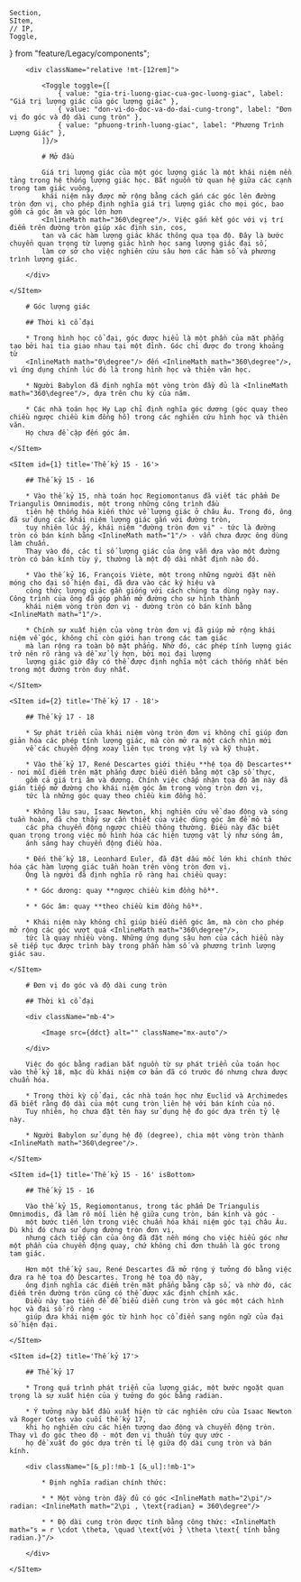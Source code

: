     Section,
    SItem,
    // IP,
    Toggle,
} from "feature/Legacy/components";



<Section id={0} title='Mở đầu' isFirst>
    <SItem id={0} isTop>

        <div className="relative !mt-[12rem]">

            <Toggle toggle={[
                { value: "gia-tri-luong-giac-cua-goc-luong-giac", label: "Giá trị lượng giác của góc lượng giác" },
                { value: "don-vi-do-doc-va-do-dai-cung-trong", label: "Đơn vị đo góc và độ dài cung tròn" },
                { value: "phuong-trinh-luong-giac", label: "Phương Trình Lượng Giác" },
            ]}/>

            # Mở đầu

            Giá trị lượng giác của một góc lượng giác là một khái niệm nền tảng trong hệ thống lượng giác học. Bắt nguồn từ quan hệ giữa các cạnh trong tam giác vuông,
            khái niệm này được mở rộng bằng cách gắn các góc lên đường tròn đơn vị, cho phép định nghĩa giá trị lượng giác cho mọi góc, bao gồm cả góc âm và góc lớn hơn
            <InlineMath math="360\degree"/>. Việc gắn kết góc với vị trí điểm trên đường tròn giúp xác định sin, cos,
            tan và các hàm lượng giác khác thông qua tọa độ. Đây là bước chuyển quan trọng từ lượng giác hình học sang lượng giác đại số,
            làm cơ sở cho việc nghiên cứu sâu hơn các hàm số và phương trình lượng giác.

        </div>

    </SItem>

</Section>

<Section id={1} title='Góc lượng giác'>
    <SItem id={0} title='Thời kì cổ đại'>

        # Góc lượng giác

        ## Thời kì cổ đại

        * Trong hình học cổ đại, góc được hiểu là một phần của mặt phẳng tạo bởi hai tia giao nhau tại một đỉnh. Góc chỉ được đo trong khoảng từ
        <InlineMath math="0\degree"/> đến <InlineMath math="360\degree"/>, vì ứng dụng chính lúc đó là trong hình học và thiên văn học.

        * Người Babylon đã định nghĩa một vòng tròn đầy đủ là <InlineMath math="360\degree"/>, dựa trên chu kỳ của năm.

        * Các nhà toán học Hy Lạp chỉ định nghĩa góc dương (góc quay theo chiều ngược chiều kim đồng hồ) trong các nghiên cứu hình học và thiên văn.
        Họ chưa đề cập đến góc âm.

    </SItem>

    <SItem id={1} title='Thế kỷ 15 - 16'>

        ## Thế kỷ 15 - 16

        * Vào thế kỷ 15, nhà toán học Regiomontanus đã viết tác phẩm De Triangulis Omnimodis, một trong những công trình đầu
        tiên hệ thống hóa kiến thức về lượng giác ở châu Âu. Trong đó, ông đã sử dụng các khái niệm lượng giác gắn với đường tròn,
        tuy nhiên lúc ấy, khái niệm "đường tròn đơn vị" - tức là đường tròn có bán kính bằng <InlineMath math="1"/> - vẫn chưa được ông dùng làm chuẩn.
        Thay vào đó, các tỉ số lượng giác của ông vẫn dựa vào một đường tròn có bán kính tùy ý, thường là một độ dài nhất định nào đó.

        * Vào thế kỷ 16, François Viète, một trong những người đặt nền móng cho đại số hiện đại, đã đưa vào các ký hiệu và
        công thức lượng giác gần giống với cách chúng ta dùng ngày nay. Công trình của ông đã góp phần mở đường cho sự hình thành
        khái niệm vòng tròn đơn vị - đường tròn có bán kính bằng <InlineMath math="1"/>.

        * Chính sự xuất hiện của vòng tròn đơn vị đã giúp mở rộng khái niệm về góc, không chỉ còn giới hạn trong các tam giác
        mà lan rộng ra toàn bộ mặt phẳng. Nhờ đó, các phép tính lượng giác trở nên rõ ràng và dễ xử lý hơn, bởi mọi đại lượng
        lượng giác giờ đây có thể được định nghĩa một cách thống nhất bên trong một đường tròn duy nhất.

    </SItem>

    <SItem id={2} title='Thế kỷ 17 - 18'>

        ## Thế kỷ 17 - 18

        * Sự phát triển của khái niệm vòng tròn đơn vị không chỉ giúp đơn giản hóa các phép tính lượng giác, mà còn mở ra một cách nhìn mới
        về các chuyển động xoay liên tục trong vật lý và kỹ thuật.

        * Vào thế kỷ 17, René Descartes giới thiệu **hệ tọa độ Descartes** - nơi mỗi điểm trên mặt phẳng được biểu diễn bằng một cặp số thực,
        gồm cả giá trị âm và dương. Chính việc chấp nhận tọa độ âm này đã gián tiếp mở đường cho khái niệm góc âm trong vòng tròn đơn vị,
        tức là những góc quay theo chiều kim đồng hồ.

        * Không lâu sau, Isaac Newton, khi nghiên cứu về dao động và sóng tuần hoàn, đã cho thấy sự cần thiết của việc dùng góc âm để mô tả
        các pha chuyển động ngược chiều thông thường. Điều này đặc biệt quan trọng trong việc mô hình hóa các hiện tượng vật lý như sóng âm,
        ánh sáng hay chuyển động điều hòa.

        * Đến thế kỷ 18, Leonhard Euler, đã đặt dấu mốc lớn khi chính thức hóa các hàm lượng giác tuần hoàn trên vòng tròn đơn vị.
        Ông là người đã định nghĩa rõ ràng hai chiều quay:

        * * Góc dương: quay **ngược chiều kim đồng hồ**.

        * * Góc âm: quay **theo chiều kim đồng hồ**.

        * Khái niệm này không chỉ giúp biểu diễn góc âm, mà còn cho phép mở rộng các góc vượt quá <InlineMath math="360\degree"/>,
        tức là quay nhiều vòng. Những ứng dụng sâu hơn của cách hiểu này sẽ tiếp tục được trình bày trong phần hàm số và phương trình lượng giác sau.

    </SItem>

</Section>

<Section id={2} title='Đơn vị đo góc và độ dài cung tròn' isLast>
    <SItem id={0} title='Thời kì cổ đại'>

        # Đơn vị đo góc và độ dài cung tròn

        ## Thời kì cổ đại

        <div className="mb-4">

            <Image src={ddct} alt="" className="mx-auto"/>

        </div>

        Việc đo góc bằng radian bắt nguồn từ sự phát triển của toán học vào thế kỷ 18, mặc dù khái niệm cơ bản đã có trước đó nhưng chưa được chuẩn hóa.

        * Trong thời kỳ cổ đại, các nhà toán học như Euclid và Archimedes đã biết rằng độ dài của một cung tròn liên hệ với bán kính của nó.
        Tuy nhiên, họ chưa đặt tên hay sử dụng hệ đo góc dựa trên tỷ lệ này.

        * Người Babylon sử dụng hệ độ (degree), chia một vòng tròn thành <InlineMath math="360\degree"/>.

    </SItem>

    <SItem id={1} title='Thế kỷ 15 - 16' isBottom>

        ## Thế kỷ 15 - 16

        Vào thế kỷ 15, Regiomontanus, trong tác phẩm De Triangulis Omnimodis, đã làm rõ mối liên hệ giữa cung tròn, bán kính và góc -
        một bước tiến lớn trong việc chuẩn hóa khái niệm góc tại châu Âu. Dù khi đó chưa sử dụng đường tròn đơn vị,
        nhưng cách tiếp cận của ông đã đặt nền móng cho việc hiểu góc như một phần của chuyển động quay, chứ không chỉ đơn thuần là góc trong tam giác.

        Hơn một thế kỷ sau, René Descartes đã mở rộng ý tưởng đó bằng việc đưa ra hệ tọa độ Descartes. Trong hệ tọa độ này,
        ông định nghĩa các điểm trên mặt phẳng bằng cặp số, và nhờ đó, các điểm trên đường tròn cũng có thể được xác định chính xác.
        Điều này tạo tiền đề để biểu diễn cung tròn và góc một cách hình học và đại số rõ ràng -
        giúp đưa khái niệm góc từ hình học cổ điển sang ngôn ngữ của đại số hiện đại.

    </SItem>

    <SItem id={2} title='Thế kỷ 17'>

        ## Thế kỷ 17

        * Trong quá trình phát triển của lượng giác, một bước ngoặt quan trọng là sự xuất hiện của ý tưởng đo góc bằng radian.

        * Ý tưởng này bắt đầu xuất hiện từ các nghiên cứu của Isaac Newton và Roger Cotes vào cuối thế kỷ 17,
        khi họ nghiên cứu các hiện tượng dao động và chuyển động tròn. Thay vì đo góc theo độ - một đơn vị thuần túy quy ước -
        họ đề xuất đo góc dựa trên tỉ lệ giữa độ dài cung tròn và bán kính.

        <div className="[&_p]:!mb-1 [&_ul]:!mb-1">

            * Định nghĩa radian chính thức:

            * * Một vòng tròn đầy đủ có góc <InlineMath math="2\pi"/> radian: <InlineMath math="2\pi , \text{radian} = 360\degree"/>

            * * Độ dài cung tròn được tính bằng công thức: <InlineMath math="s = r \cdot \theta, \quad \text{với } \theta \text{ tính bằng radian.}"/>

        </div>

    </SItem>

</Section>
